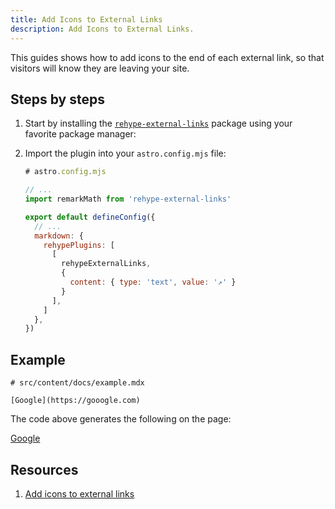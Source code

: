 ```yaml
---
title: Add Icons to External Links
description: Add Icons to External Links.
---
```



This guides shows how to add icons to the end of each external link, so that visitors will know they are leaving your site.

## Steps by steps

<Steps>

1.  Start by installing the [`rehype-external-links`](https://github.com/remarkjs/rehype-external-links) package using your favorite package manager:

    <PackageManagerCommand command="add rehype-external-links" />

2.  Import the plugin into your `astro.config.mjs` file:

    ```js ins={4, 10-15}
    # astro.config.mjs

    // ...
    import remarkMath from 'rehype-external-links'

    export default defineConfig({
      // ...
      markdown: {
        rehypePlugins: [
          [
            rehypeExternalLinks,
            {
              content: { type: 'text', value: '↗' }
            }
          ],
        ]
      },
    })
    ```

</Steps>

## Example

```mdx
# src/content/docs/example.mdx

[Google](https://gooogle.com)
```

The code above generates the following on the page:

[Google](https://gooogle.com)

## Resources

1. [Add icons to external links](https://docs.astro.build/en/recipes/external-links)